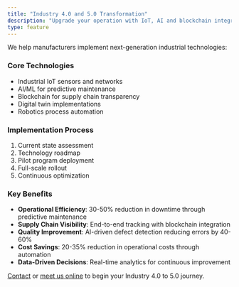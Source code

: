 ```yaml
---
title: "Industry 4.0 and 5.0 Transformation"
description: "Upgrade your operation with IoT, AI and blockchain integration"
type: feature
---
```



We help manufacturers implement next-generation industrial technologies:

### Core Technologies
- Industrial IoT sensors and networks
- AI/ML for predictive maintenance
- Blockchain for supply chain transparency
- Digital twin implementations
- Robotics process automation

### Implementation Process
1. Current state assessment
2. Technology roadmap
3. Pilot program deployment
4. Full-scale rollout
5. Continuous optimization

### Key Benefits
- **Operational Efficiency**: 30-50% reduction in downtime through predictive maintenance
- **Supply Chain Visibility**: End-to-end tracking with blockchain integration
- **Quality Improvement**: AI-driven defect detection reducing errors by 40-60%
- **Cost Savings**: 20-35% reduction in operational costs through automation
- **Data-Driven Decisions**: Real-time analytics for continuous improvement

[Contact](/contact) or [meet us online](https://calendly.com/selim_cypherx_tech/30-min-meeting) to begin your Industry 4.0 to 5.0 journey.

